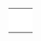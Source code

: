 {{scenarios by quantity of industries}}

{|
|-
|style="border:none;background:white"|
{{Scenario:Islands}}

|style="border:none;background:white"|
{{Scenario:Snowy Highlands}}

|style="border:none;background:white"|
{{Scenario:The Isles}}

|-
|style="border:none;background:white"|
{{Scenario:Tropical River}}

|style="border:none;background:white"|
{{Scenario:Florida}}

|style="border:none;background:white"|
{{Scenario:Kloof}}

|-
|style="border:none;background:white"|
{{Scenario:Land of Floods}}

|style="border:none;background:white"|
{{Scenario:A Mars Odyssey}}

|style="border:none;background:white"|
{{Scenario:Denmark}}

|-
|style="border:none;background:white"|
{{Scenario:Alexander to Karthoum}}

|style="border:none;background:white"|
{{Scenario:Climb up the Mountains}}

|style="border:none;background:white"|
{{Scenario:(Don't) Hurt Your Eyes ;-)}}

|-
|style="border:none;background:white"|
{{Scenario:Desert Tracking}}

|style="border:none;background:white"|
{{Scenario:Super Britania}}

|style="border:none;background:white"|
{{Scenario:Toy Train}}

|-
|style="border:none;background:white"|
{{Scenario:Malta}}

|style="border:none;background:white"|
{{Scenario:CarstsWorldScenario}}

|style="border:none;background:white"|
{{Scenario:Cuba}}

|-
|style="border:none;background:white"|
{{Scenario:Whistler}}

|style="border:none;background:white"|
{{Scenario:Flevoland}}

|style="border:none;background:white"|
{{Scenario:Elephant}}

|-
|style="border:none;background:white"|
{{Scenario:South West France}}

|style="border:none;background:white"|
{{Scenario:Fractal_Landscape}}

|style="border:none;background:white"|
{{:Scenario:Colorado}}

|}